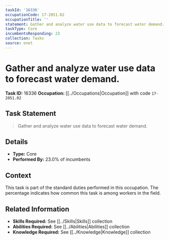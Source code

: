 ```yaml
---
taskId: '16336'
occupationCode: 17-2051.02
occupationTitle: ''
statement: Gather and analyze water use data to forecast water demand.
taskType: Core
incumbentsResponding: 23
collection: Tasks
source: onet
---
```

# Gather and analyze water use data to forecast water demand.

**Task ID:** 16336
**Occupation:** [[../Occupations|Occupation]] with code `17-2051.02`

## Task Statement

> Gather and analyze water use data to forecast water demand.

## Details

- **Type:** Core
- **Performed By:** 23.0% of incumbents

## Context

This task is part of the standard duties performed in this occupation. The percentage indicates how common this task is among workers in the field.

## Related Information

- **Skills Required:** See [[../Skills|Skills]] collection
- **Abilities Required:** See [[../Abilities|Abilities]] collection
- **Knowledge Required:** See [[../Knowledge|Knowledge]] collection
